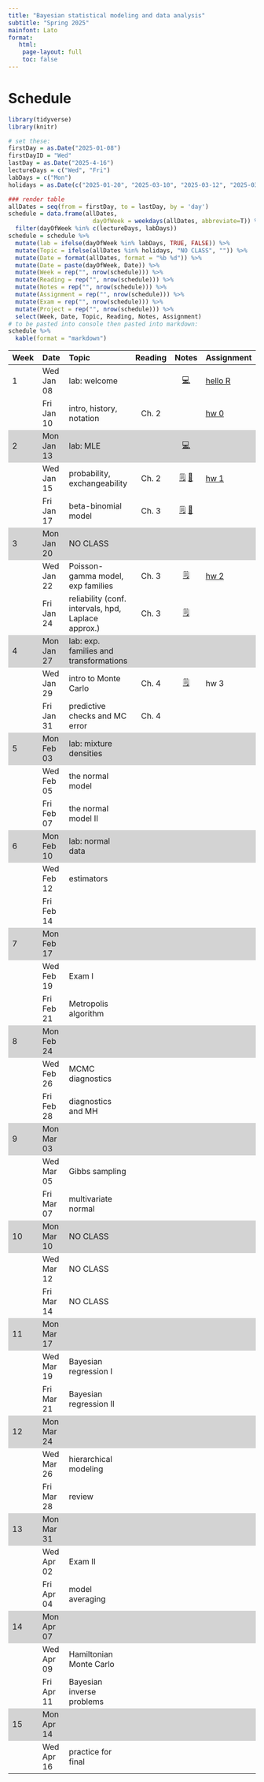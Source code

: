 ```yaml
---
title: "Bayesian statistical modeling and data analysis"
subtitle: "Spring 2025"
mainfont: Lato
format:
   html: 
    page-layout: full
    toc: false
---
```


# Schedule

```r
library(tidyverse)
library(knitr)
```

```r
# set these:
firstDay = as.Date("2025-01-08")
firstDayID = "Wed"
lastDay = as.Date("2025-4-16")
lectureDays = c("Wed", "Fri")
labDays = c("Mon")
holidays = as.Date(c("2025-01-20", "2025-03-10", "2025-03-12", "2025-03-14"))

### render table
allDates = seq(from = firstDay, to = lastDay, by = 'day')
schedule = data.frame(allDates,
                        dayOfWeek = weekdays(allDates, abbreviate=T)) %>%
  filter(dayOfWeek %in% c(lectureDays, labDays))
schedule = schedule %>%
  mutate(lab = ifelse(dayOfWeek %in% labDays, TRUE, FALSE)) %>%
  mutate(Topic = ifelse(allDates %in% holidays, "NO CLASS", "")) %>%
  mutate(Date = format(allDates, format = "%b %d")) %>%
  mutate(Date = paste(dayOfWeek, Date)) %>%
  mutate(Week = rep("", nrow(schedule))) %>%
  mutate(Reading = rep("", nrow(schedule))) %>%
  mutate(Notes = rep("", nrow(schedule))) %>%
  mutate(Assignment = rep("", nrow(schedule))) %>%
  mutate(Exam = rep("", nrow(schedule))) %>%
  mutate(Project = rep("", nrow(schedule))) %>%
  select(Week, Date, Topic, Reading, Notes, Assignment)
# to be pasted into console then pasted into markdown:
schedule %>%
  kable(format = "markdown")
```

```{=html}
<style>
    .heatMap {
        width: 100%;
        text-align: center;
    }
    .heatMap th {
        word-wrap: break-word;
        text-align: center;
    }
<!--     .heatMap tr:nth-of-type(2n+1) { -->
<!--   background: #FFF; -->
<!-- } -->
    .heatMap tr:nth-of-type(3n) { background: #D3D3D3; }
</style>
```
::: heatMap
| Week | Date       | Topic                                               | Reading |                                       Notes                                        | Assignment                 |
|:-----------|:-----------|:------------|:----------:|:----------:|:-----------|
| 1    | Wed Jan 08 | lab: welcome                                        |         |                          [💻](/slides/lab0-welcome.html)                           | [hello R](/labs/lab0.html) |
|      | Fri Jan 10 | intro, history, notation                            |  Ch. 2  |                                                                                    | [hw 0](/hw/hw00.html)      |
| 2    | Mon Jan 13 | lab: MLE                                            |         |                              [💻](/slides/lab1.html)                               |                            |
|      | Wed Jan 15 | probability, exchangeability                        |  Ch. 2  | [🗒](/notes/lec01-probability.html) [📝](/notes/probability-exchangeability-v2.pdf) | [hw 1](/hw/hw01.html)      |
|      | Fri Jan 17 | beta-binomial model                                 |  Ch. 3  |        [🗒](/notes/lec02-estimation.html) [📝](/notes/beta-binomial-602.pdf)        |                            |
| 3    | Mon Jan 20 | NO CLASS                                            |         |                                                                                    |                            |
|      | Wed Jan 22 | Poisson-gamma model, exp families                   |  Ch. 3  |                  [🗒](notes/lec03-Poisson-gamma-exp-families.html)                  | [hw 2](/hw/hw02.html)      |
|      | Fri Jan 24 | reliability (conf. intervals, hpd, Laplace approx.) |  Ch. 3  |                         [🗒](/notes/lec04-reliability.html)                         |                            |
| 4    | Mon Jan 27 | lab: exp. families and transformations              |         |                                                                                    |                            |
|      | Wed Jan 29 | intro to Monte Carlo                                |  Ch. 4  |   [🗒](/notes/lec05-introMonteCarlo.html)                                                                                 | hw 3                       |
|      | Fri Jan 31 | predictive checks and MC error                      |  Ch. 4  |                                                                                    |                            |
| 5    | Mon Feb 03 | lab: mixture densities                              |         |                                                                                    |                            |
|      | Wed Feb 05 | the normal model                                    |         |                                                                                    |                            |
|      | Fri Feb 07 | the normal model II                                 |         |                                                                                    |                            |
| 6    | Mon Feb 10 | lab: normal data                                    |         |                                                                                    |                            |
|      | Wed Feb 12 | estimators                                          |         |                                                                                    |                            |
|      | Fri Feb 14 |                                                     |         |                                                                                    |                            |
| 7    | Mon Feb 17 |                                                     |         |                                                                                    |                            |
|      | Wed Feb 19 | Exam I                                              |         |                                                                                    |                            |
|      | Fri Feb 21 | Metropolis algorithm                                |         |                                                                                    |                            |
| 8    | Mon Feb 24 |                                                     |         |                                                                                    |                            |
|      | Wed Feb 26 | MCMC diagnostics                                    |         |                                                                                    |                            |
|      | Fri Feb 28 | diagnostics and MH                                  |         |                                                                                    |                            |
| 9    | Mon Mar 03 |                                                     |         |                                                                                    |                            |
|      | Wed Mar 05 | Gibbs sampling                                      |         |                                                                                    |                            |
|      | Fri Mar 07 | multivariate normal                                 |         |                                                                                    |                            |
| 10   | Mon Mar 10 | NO CLASS                                            |         |                                                                                    |                            |
|      | Wed Mar 12 | NO CLASS                                            |         |                                                                                    |                            |
|      | Fri Mar 14 | NO CLASS                                            |         |                                                                                    |                            |
| 11   | Mon Mar 17 |                                                     |         |                                                                                    |                            |
|      | Wed Mar 19 | Bayesian regression I                               |         |                                                                                    |                            |
|      | Fri Mar 21 | Bayesian regression II                              |         |                                                                                    |                            |
| 12   | Mon Mar 24 |                                                     |         |                                                                                    |                            |
|      | Wed Mar 26 | hierarchical modeling                               |         |                                                                                    |                            |
|      | Fri Mar 28 | review                                              |         |                                                                                    |                            |
| 13   | Mon Mar 31 |                                                     |         |                                                                                    |                            |
|      | Wed Apr 02 | Exam II                                             |         |                                                                                    |                            |
|      | Fri Apr 04 | model averaging                                     |         |                                                                                    |                            |
| 14   | Mon Apr 07 |                                                     |         |                                                                                    |                            |
|      | Wed Apr 09 | Hamiltonian Monte Carlo                             |         |                                                                                    |                            |
|      | Fri Apr 11 | Bayesian inverse problems                           |         |                                                                                    |                            |
| 15   | Mon Apr 14 |                                                     |         |                                                                                    |                            |
|      | Wed Apr 16 | practice for final                                  |         |                                                                                    |                            |
:::

<!-- | Week | Date       | Topic                                               | Reading                                                |                                            Notes                                             | Assignment                 | -->

<!-- |:-----|:-----------|:----------------------------------------------------|--------------------------------------------------------|:--------------------------------------------------------------------------------------------:|:---------------------------| -->

<!-- | 1    | Mon Aug 26 | intro, history, notation                            | Ch. 2                                                  |                                                                                              | [hw 0](/hw/hw00.html)      | -->

<!-- |      | Wed Aug 28 | probability, exchangeability                        | Ch. 2                                                  |       [🗒](/notes/lec01-probability.html) [📝](/notes/Probability-Exchangeability.pdf)        | [hw 1](/hw/hw01.html)      | -->

<!-- |      | Thu Aug 29 | lab: welcome                                        |                                                        |                               [💻](/slides/lab0-welcome.html)                                | [hello R](/labs/lab0.html) | -->

<!-- | 2    | Mon Sep 02 | NO CLASS                                            | Ch. 3                                                  |                                                                                              |                            | -->

<!-- |      | Wed Sep 04 | beta-binomial model                                 | Ch. 3                                                  |               [🗒](/notes/lec02-estimation.html) [📝](/notes/beta-binomial.pdf)               | [hw 2](/hw/hw02.html)      | -->

<!-- |      | Thu Sep 05 | lab: MLE and MAP estimator                          |                                                        |                                   [💻](/slides/lab1.html)                                    |                            | -->

<!-- | 3    | Mon Sep 09 | Poisson-gamma model, exp families                   | Ch. 3                                                  | [🗒](notes/lec03-Poisson-gamma-exp-families.html) [📝](/notes/Poisson-gamma-exp-families.pdf) |                            | -->

<!-- |      | Wed Sep 11 | reliability (conf. intervals, hpd, Laplace approx.) | Ch. 3                                                  |         [🗒](/notes/lec04-reliability.html) [📝](/notes/reliability-handwritten.pdf)          | [hw 3](/hw/hw03.html)      | -->

<!-- |      | Thu Sep 12 | lab: exp. families and transformations              |                                                        |                             [💻](/slides/lab-exp-families.html)                              |                            | -->

<!-- | 4    | Mon Sep 16 | intro to Monte Carlo                                | Ch. 4                                                  |         [🗒](/notes/lec05-introMonteCarlo.html) [📝](/notes/posteriorPredictive.pdf)          |                            | -->

<!-- |      | Wed Sep 18 | predictive checks and MC error                      | Ch. 4                                                  |                       [🗒](/notes/lec06-MonteCarloPredictionError.html)                       | [hw 4](/hw/hw04.html)      | -->

<!-- |      | Thu Sep 19 | lab: mixture densities                              |                                                        |                               [💻](/slides/lab-mixtures.html)                                |                            | -->

<!-- | 5    | Mon Sep 23 | the normal model                                    | Ch. 5                                                  |             [🗒](/notes/lec07-normalModel.html)[📝](/notes/completeTheSquare.pdf)             |                            | -->

<!-- |      | Wed Sep 25 | the normal model II                                 | Ch. 5                                                  |                                 [📝](notes/normalNotes2.pdf)                                 |                            | -->

<!-- |      | Thu Sep 26 | lab: normal data                                    |                                                        |                                [💻](/slides/lab-normal.html)                                 |                            | -->

<!-- | 6    | Mon Sep 30 | review                                              |                                                        |                                                                                              |                            | -->

<!-- |      | Wed Oct 02 | [Exam I](/notes/exam-notes.html)                    |                                                        |                                                                                              |                            | -->

<!-- |      | Thu Oct 03 | NO LAB                                              |                                                        |                                                                                              |                            | -->

<!-- | 7    | Mon Oct 07 | Metropolis algorithm                                | Ch. 10                                                 |                         [🗒](/notes/lec08-Metropolis-algorithm.html)                          |                            | -->

<!-- |      | Wed Oct 09 | MCMC diagnostics                                    | Ch. 6                                                  |                                 [🗒](/notes/lec09-MCMC.html)                                  | [hw 5](/hw/hw05.html)      | -->

<!-- |      | Thu Oct 10 | lab: Metropolis algo.                               |                                                        |                               [💻](/slides/lab9-MH-MCMC.html)                                |                            | -->

<!-- | 8    | Mon Oct 14 | NO CLASS                                            |                                                        |                                                                                              |                            | -->

<!-- |      | Wed Oct 16 | wrap-up diagnostics and MH                          | Ch. 6, 10                                              |                             [📝](notes/ergodicMarkovChains.pdf)                              |                            | -->

<!-- |      | Thu Oct 17 | lab: MCMC and conf. bands                           |                                                        |                               [💻](/slides/lab-conf-band.html)                               |                            | -->

<!-- | 9    | Mon Oct 21 | Gibbs sampling                                      | Ch. 6                                                  |                             [🗒](notes/lec10-gibbs-sampling.html)                             |                            | -->

<!-- |      | Wed Oct 23 | multivariate normal                                 | Ch. 7                                                  |                                  [🗒](notes/lec11-mvn.html)                                   | [hw 6](/hw/hw06.html)      | -->

<!-- |      | Thu Oct 24 | lab: MCMC diagnostics                               |                                                        |                            [💻](slides/lab6-mcmc-d-practice.html)                            |                            | -->

<!-- | 10   | Mon Oct 28 | intro to Bayesian regression                        | Ch. 9                                                  |            [🗒](notes/lec12-regression-intro.html)[📝](notes/intro-regression.pdf)            |                            | -->

<!-- |      | Wed Oct 30 | Bayesian regression II                              | Ch. 9                                                  |                          [🗒](notes/lec13-BayesianRegression2.html)                           | [hw 7](/hw/hw07.html)      | -->

<!-- |      | Thu Oct 31 | lab: rstanarm                                       |                                                        |                                 [💻](slides/lab8-rstan.html)                                 |                            | -->

<!-- | 11   | Mon Nov 04 | estimators                                          | Ch. 5 sec. 4                                           |              [🗒](notes/lec14-estimators.html)[📝](notes/estimator-notes-24.pdf)              |                            | -->

<!-- |      | Wed Nov 06 | hierarchical modeling                               | Ch. 8                                                  |          [🗒](notes/lec15-hierarchical-intro.html)[📝](notes/hierarchical-notes.pdf)          | [hw 8](/hw/hw08.html)      | -->

<!-- |      | Thu Nov 07 | lab: estimators                                     |                                                        |                               [💻](slides/estimator-lab.html)                                |                            | -->

<!-- | 12   | Mon Nov 11 | review                                              |                                                        |                                                                                              |                            | -->

<!-- |      | Wed Nov 13 | [Exam II](/notes/exam-notes.html)                   |                                                        |                                                                                              |                            | -->

<!-- |      | Thu Nov 14 | NO LAB                                              |                                                        |                                                                                              |                            | -->

<!-- | 13   | Mon Nov 18 | priors                                              |                                                        |                                    [🗒](notes/priors.html)                                    |                            | -->

<!-- |      | Wed Nov 20 | Bayesian inverse problems                           | [📖](https://www.pnas.org/doi/10.1073/pnas.2409983121) |                                 [🗒](notes/waterOnMars.html)                                  | [hw 9](/hw/hw09.html)      | -->

<!-- |      | Thu Nov 21 | lab: Bayesian inverse practice                      |                                                        |                          [💻](/slides/BayesianInverseProblem.html)                           |                            | -->

<!-- | 14   | Mon Nov 25 | Hamiltonian Monte Carlo                             | [📖](/readings/readHMC.html)                           |                            [🗒](notes/HamiltonianMonteCarlo.html)                             |                            | -->

<!-- |      | Wed Nov 27 | NO CLASS                                            |                                                        |                                                                                              |                            | -->

<!-- |      | Thu Nov 28 | NO CLASS                                            |                                                        |                                                                                              |                            | -->

<!-- | 15   | Mon Dec 02 | model averaging                                     | Ch. 9 sec. 3                                           |                            [🗒](notes/BayesianModelAveraging.html)                            |                            | -->

<!-- |      | Wed Dec 04 | practice for final                                  |                                                        |                                [🗒](notes/practiceFinal.html)                                 |                            | -->

<!-- |      | Thu Dec 05 | lab: review                                         |                                                        |                                                                                              |                            | -->

<!-- ::: -->
